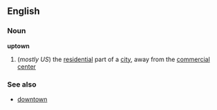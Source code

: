 ==English==
===Noun===
'''uptown'''
#(''mostly US'') the [[residential]] part of a [[city]], away from the [[commercial]] [[center]]
===See also===
*[[downtown]]